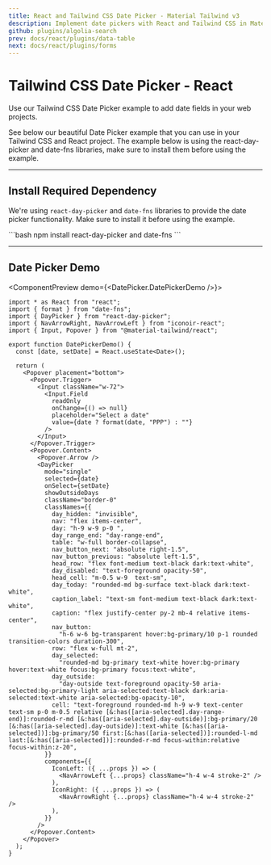 ```yaml
---
title: React and Tailwind CSS Date Picker - Material Tailwind v3
description: Implement date pickers with React and Tailwind CSS in Material Tailwind v3. Enhance forms with customizable and user-friendly date selection components.
github: plugins/algolia-search
prev: docs/react/plugins/data-table
next: docs/react/plugins/forms
---
```


# Tailwind CSS Date Picker - React

Use our Tailwind CSS Date Picker example to add date fields in your web projects.

See below our beautiful Date Picker example that you can use in your Tailwind CSS and React project. The example below is using the <Link href="https://docsearch.algolia.com/" target="_blank">react-day-picker and date-fns libraries</Link>, make sure to install them before using the example.

---

## Install Required Dependency

We're using `react-day-picker` and `date-fns` libraries to provide the date picker functionality. Make sure to install it before using the example.

<CodePreview>
```bash
npm install react-day-picker and date-fns
```
</CodePreview>

---

## Date Picker Demo

<ComponentPreview demo={<DatePicker.DatePickerDemo />}>
```tsx
import * as React from "react";
import { format } from "date-fns";
import { DayPicker } from "react-day-picker";
import { NavArrowRight, NavArrowLeft } from "iconoir-react";
import { Input, Popover } from "@material-tailwind/react";

export function DatePickerDemo() {
  const [date, setDate] = React.useState<Date>();

  return (
    <Popover placement="bottom">
      <Popover.Trigger>
        <Input className="w-72">
          <Input.Field
            readOnly
            onChange={() => null}
            placeholder="Select a date"
            value={date ? format(date, "PPP") : ""}
          />
        </Input>
      </Popover.Trigger>
      <Popover.Content>
        <Popover.Arrow />
        <DayPicker
          mode="single"
          selected={date}
          onSelect={setDate}
          showOutsideDays
          className="border-0"
          classNames={{
            day_hidden: "invisible",
            nav: "flex items-center",
            day: "h-9 w-9 p-0 ",
            day_range_end: "day-range-end",
            table: "w-full border-collapse",
            nav_button_next: "absolute right-1.5",
            nav_button_previous: "absolute left-1.5",
            head_row: "flex font-medium text-black dark:text-white",
            day_disabled: "text-foreground opacity-50",
            head_cell: "m-0.5 w-9  text-sm",
            day_today: "rounded-md bg-surface text-black dark:text-white",
            caption_label: "text-sm font-medium text-black dark:text-white",
            caption: "flex justify-center py-2 mb-4 relative items-center",
            nav_button:
              "h-6 w-6 bg-transparent hover:bg-primary/10 p-1 rounded transition-colors duration-300",
            row: "flex w-full mt-2",
            day_selected:
              "rounded-md bg-primary text-white hover:bg-primary hover:text-white focus:bg-primary focus:text-white",
            day_outside:
              "day-outside text-foreground opacity-50 aria-selected:bg-primary-light aria-selected:text-black dark:aria-selected:text-white aria-selected:bg-opacity-10",
            cell: "text-foreground rounded-md h-9 w-9 text-center text-sm p-0 m-0.5 relative [&:has([aria-selected].day-range-end)]:rounded-r-md [&:has([aria-selected].day-outside)]:bg-primary/20 [&:has([aria-selected].day-outside)]:text-white [&:has([aria-selected])]:bg-primary/50 first:[&:has([aria-selected])]:rounded-l-md last:[&:has([aria-selected])]:rounded-r-md focus-within:relative focus-within:z-20",
          }}
          components={{
            IconLeft: ({ ...props }) => (
              <NavArrowLeft {...props} className="h-4 w-4 stroke-2" />
            ),
            IconRight: ({ ...props }) => (
              <NavArrowRight {...props} className="h-4 w-4 stroke-2" />
            ),
          }}
        />
      </Popover.Content>
    </Popover>
  );
}
```
</ComponentPreview>